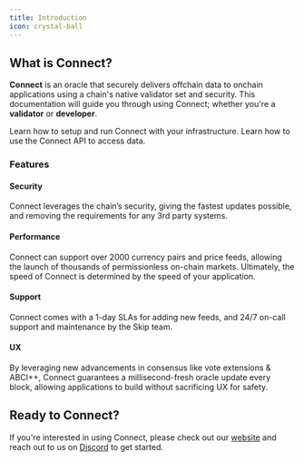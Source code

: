 ```yaml
---
title: Introduction
icon: crystal-ball
---
```


## What is Connect?

**Connect** is an oracle that securely delivers offchain data to onchain applications using a chain's native validator set and security. This documentation will guide you through using Connect; whether you're a **validator** or **developer**.

<CardGroup cols={2}>
    <Card title="Validator Setup" icon="circle-nodes" href="/validators/v1.0.10/quickstart">
        Learn how to setup and run Connect with your infrastructure.
    </Card>
    <Card title="Using the API" icon="laptop-code" href="/developers/v1.0.10/high-level">
        Learn how to use the Connect API to access data.
    </Card>
</CardGroup>

### Features

#### Security <Icon icon="shield-halved"/>

Connect leverages the chain’s security, giving the fastest updates possible, and removing the requirements for any 3rd party systems.

#### Performance <Icon icon="gauge"/>

Connect can support over 2000 currency pairs and price feeds, allowing the launch of thousands of permissionless on-chain markets. Ultimately, the speed of Connect is determined by the speed of your application.

#### Support <Icon icon="headset"/>

Connect comes with a 1-day SLAs for adding new feeds, and 24/7 on-call support and maintenance by the Skip team.

#### UX <Icon icon="user"/>

By leveraging new advancements in consensus like vote extensions & ABCI++, Connect guarantees a millisecond-fresh oracle update every block, allowing applications to build without sacrificing UX for safety.


## Ready to Connect?

If you're interested in using Connect, please check out our [website](https://skip.build) and reach out to us on [Discord](https://discord.gg/PeBGE9jrbu) to get started.